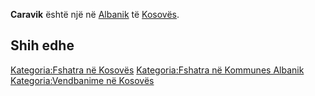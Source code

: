 {{Fshat në 
 | Emri                = Caravik
 | EmriAlt                = 
 | NAME_SHORT_FORM=      
 | NAME_GENERIC=      
 | NAME_SORT_NAME_RO=      CARAVIK
 | FULL_NAME_RO = Caravik
 | FULL_NAME_ND_RO=Caravik
 | SORT_NAME_RG=CARAVIK
 | FULL_NAME_RG=Caravik
 | FULL_NAME_ND_RG=Caravik
 | SRP_NAME_SHORT_FORM=      
 | SRP_NAME_GENERIC=      
 | SRP_NAME_SORT_NAME_RO=      
 | SRP_FULL_NAME_RO = 
 | SRP_FULL_NAME_ND_RO=
 | SRP_SORT_NAME_RG=
 | SRP_FULL_NAME_RG=
 | SRP_FULL_NAME_ND_RG=
 | Emri (Rasa dhanore) = 
 | Figura              = 
 | Shteti              = Kosovo
 | Komuna              = Albanik
 | Kodi postar         = 
 | Sipërfaqja          = 

 | Popullsia           = 

 | Regj. i popullsisë  = 
 | Dend. e popullsisë  = 
 | Faqja zyrtare       = 
 <!--- Koordinatat ----> 
 | Gjerësia            = 42.587222
 | Gjatësia            = 20.739167
 | Lartësia            = 
}}
'''Caravik''' është një [[]] në [[Albanik]] të [[Kosovës]].

<!-- == Gjeografia == -->
<!-- == Historia == -->
<!-- == Demografia == -->
== Shih edhe ==
{{Komuna Albanik}}
{{Kosovo-Administrata-Cung}}

[[Kategoria:Fshatra në Kosovës]]
[[Kategoria:Fshatra në Kommunes Albanik]]
[[Kategoria:Vendbanime në Kosovës]]